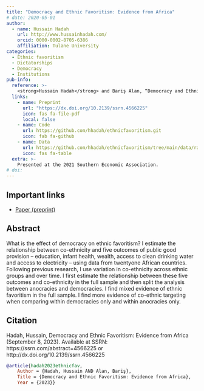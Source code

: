 ```yaml
---
title: "Democracy and Ethnic Favoritism: Evidence from Africa"
# date: 2020-05-01
author:
  - name: Hussain Hadah
    url: http://www.hussainhadah.com/
    orcid: 0000-0002-8705-6386
    affiliation: Tulane University
categories: 
  - Ethnic favoritism
  - Dictatorships
  - Democracy
  - Institutions
pub-info:
  reference: >-
    <strong>Hussain Hadah</strong> and Bariş Alan, “Democracy and Ethnic Favoritism: Evidence from Africa,” <em>Under Review</em>
  links:
    - name: Preprint
      url: "https://dx.doi.org/10.2139/ssrn.4566225"
      icon: fas fa-file-pdf
      local: false
    - name: Code
      url: https://github.com/hhadah/ethnicfavoritism.git
      icon: fab fa-github
    - name: Data
      url: https://github.com/hhadah/ethnicfavoritism/tree/main/data/raw
      icon: fas fa-table
  extra: >-
    Presented at the 2021 Southern Economic Association.
# doi: 
---
```


## Important links

- [Paper (preprint)](https://dx.doi.org/10.2139/ssrn.4566225)

## Abstract

What is the effect of democracy on ethnic favoritism? I estimate the relationship between co-ethnicity and five outcomes of public good provision – education, infant health,
wealth, access to clean drinking water and access to electricity – using data from twentyone African countries. Following previous research, I use variation in co-ethnicity across
ethnic groups and over time. I first estimate the relationship between these five outcomes and co-ethnicity in the full sample and then split the analysis between anocracies and democracies. I find mixed evidence of ethnic favoritism in the full sample. I find more evidence of co-ethnic targeting when comparing within democracies only and
within anocracies only.

## Citation

Hadah, Hussain, Democracy and Ethnic Favoritism: Evidence from Africa (September 8, 2023). Available at SSRN: https://ssrn.com/abstract=4566225 or http://dx.doi.org/10.2139/ssrn.4566225

```bibtex
@article{hadah2023ethnicfav,
    Author = {Hadah, Hussain AND Alan, Bariş},
    Title = {Democracy and Ethnic Favoritism: Evidence from Africa},
    Year = {2023}}
```